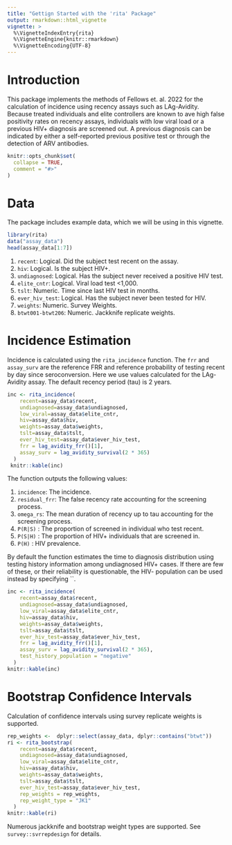 ```yaml
---
title: "Gettign Started with the 'rita' Package"
output: rmarkdown::html_vignette
vignette: >
  %\VignetteIndexEntry{rita}
  %\VignetteEngine{knitr::rmarkdown}
  %\VignetteEncoding{UTF-8}
---
```


# Introduction

This package implements the methods of Fellows et. al. 2022 for the calculation of incidence using recency assays such as LAg-Avidity. Because treated individuals and elite controllers are known to ave high false positivity rates on recency assays, individuals with low viral load or a previous HIV+ diagnosis are screened out. A previous diagnosis can be indicated by either a self-reported previous positive test or through the detection of ARV antibodies.

```r
knitr::opts_chunk$set(
  collapse = TRUE,
  comment = "#>"
)
```


# Data

The package includes example data, which we will be using in this vignette. 

```r
library(rita)
data("assay_data")
head(assay_data[1:7])
```

1. `recent`: Logical. Did the subject test recent on the assay.
2. `hiv`: Logical. Is the subject HIV+.
3. `undiagnosed`: Logical. Has the subject never received a positive HIV test.
4. `elite_cntr`: Logical. Viral load test <1,000.
5. `tslt`: Numeric. Time since last HIV test in months.
6. `ever_hiv_test`: Logical. Has the subject never been tested for HIV.
7. `weights`: Numeric. Survey Weights.
8. `btwt001-btwt206`: Numeric. Jackknife replicate weights.

# Incidence Estimation

Incidence is calculated using the `rita_incidence` function. The `frr` and `assay_surv` are the reference FRR and reference probability of testing recent by day since seroconversion. Here we use values calculated for the LAg-Avidity assay. The default recency period (tau) is 2 years.

```r
inc <- rita_incidence(
    recent=assay_data$recent,
    undiagnosed=assay_data$undiagnosed,
    low_viral=assay_data$elite_cntr,
    hiv=assay_data$hiv,
    weights=assay_data$weights,
    tslt=assay_data$tslt,
    ever_hiv_test=assay_data$ever_hiv_test,
    frr = lag_avidity_frr()[1],
    assay_surv = lag_avidity_survival(2 * 365)
  )
 knitr::kable(inc)
```

The function outputs the following values:

1. `incidence`: The incidence.
2. `residual_frr`: The false recency rate accounting for the screening process.
3. `omega_rs`: The mean duration of recency up to tau accounting for the screening process.
4. `P(R|S)` : The proportion of screened in individual who test recent.
5. `P(S|H)` : The proportion of HIV+ individuals that are screened in.
6. `P(H)` : HIV prevalence.


By default the function estimates the time to diagnosis distribution using testing history information among undiagnosed HIV+ cases. If there are few of these, or their reliability is questionable, the HIV- population can be used instead by specifying ``.

```r
inc <- rita_incidence(
    recent=assay_data$recent,
    undiagnosed=assay_data$undiagnosed,
    low_viral=assay_data$elite_cntr,
    hiv=assay_data$hiv,
    weights=assay_data$weights,
    tslt=assay_data$tslt,
    ever_hiv_test=assay_data$ever_hiv_test,
    frr = lag_avidity_frr()[1],
    assay_surv = lag_avidity_survival(2 * 365),
    test_history_population = "negative"
  )
knitr::kable(inc)
```

# Bootstrap Confidence Intervals

Calculation of confidence intervals using survey replicate weights is supported. 

```r
rep_weights <-  dplyr::select(assay_data, dplyr::contains("btwt"))
ri <- rita_bootstrap(
    recent=assay_data$recent,
    undiagnosed=assay_data$undiagnosed,
    low_viral=assay_data$elite_cntr,
    hiv=assay_data$hiv,
    weights=assay_data$weights,
    tslt=assay_data$tslt,
    ever_hiv_test=assay_data$ever_hiv_test,
    rep_weights = rep_weights,
    rep_weight_type = "JK1"
  )
knitr::kable(ri)
```

Numerous jackknife and bootstrap weight types are supported. See `survey::svrrepdesign` for details.

